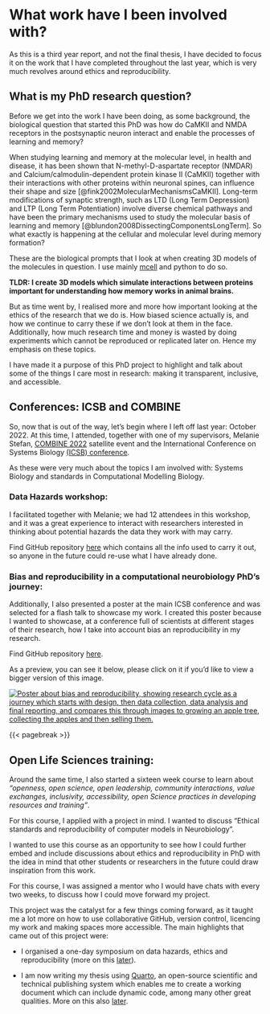 # What work have I been involved with?

As this is a third year report, and not the final thesis, I have decided to focus it on the work that I have completed throughout the last year, which is very much revolves around ethics and reproducibility.

## What is my PhD research question?
Before we get into the work I have been doing, as some background, the biological question that started this PhD was how do CaMKII and NMDA receptors in the postsynaptic neuron interact and enable the processes of learning and memory?

When studying learning and memory at the molecular level, in health and disease, it has been shown that N-methyl-D-aspartate receptor (NMDAR) and Calcium/calmodulin-dependent protein kinase II (CaMKII) together with their interactions with other proteins within neuronal spines, can influence their shape and size [@fink2002MolecularMechanismsCaMKII]. Long-term modifications of synaptic strength, such as LTD (Long Term Depression) and LTP (Long Term Potentiation) involve diverse chemical pathways and have been the primary mechanisms used to study the molecular basis of learning and memory [@blundon2008DissectingComponentsLongTerm]. So what exactly is happening at the cellular and molecular level during memory formation? 

These are the biological prompts that I look at when creating 3D models of the molecules in question. I use mainly [mcell](https://mcell.org/) and python to do so.

**TLDR: I create 3D models which simulate interactions between proteins important for understanding how memory works in animal brains.**

But as time went by, I realised more and more how important looking at the ethics of the research that we do is. How biased science actually is, and how we continue to carry these if we don't look at them in the face. Additionally, how much research time and money is wasted by doing experiments which cannot be reproduced or replicated later on. Hence my emphasis on these topics. 

I have made it a purpose of this PhD project to highlight and talk about some of the things I care most in research: making it transparent, inclusive, and accessible.

## Conferences: ICSB and COMBINE

So, now that is out of the way, let's begin where I left off last year: October 2022. At this time, I attended, together with one of my supervisors, Melanie Stefan, [COMBINE 2022](https://co.mbine.org/author/combine-2022/) satellite event and the International Conference on Systems Biology [(ICSB) conference](https://hi.converia.de/frontend/index.php?sub=93).

As these were very much about the topics I am involved with: Systems Biology and standards in Computational Modelling Biology.


### Data Hazards workshop:
I facilitated together with Melanie; we had 12 attendees in this workshop, and it was a great experience to interact with researchers interested in thinking about potential hazards the data they work with may carry.

Find GitHub repository [here](https://github.com/Susana465/Data_Hazards_workshops) which contains all the info used to carry it out, so anyone in the future could re-use what I have already done.

### Bias and reproducibility in a computational neurobiology PhD's journey:
Additionally, I also presented a poster at the main ICSB conference and was selected for a flash talk to showcase my work. I created this poster because I wanted to showcase, at a conference full of scientists at different stages of their research, how I take into account bias an reproducibility in my research.

Find GitHub repository [here](https://github.com/Susana465/Bias-and-Reproducibility-Poster).

As a preview, you can see it below, please click on it if you'd like to view a bigger version of this image. 

[![Poster about bias and reproducibility, showing research cycle as a journey which starts with design, then data collection, data analysis and final reporting, and compares this through images to growing an apple tree, collecting the apples and then selling them.][1]][2]

[1]: ./20221006_poster_phd_journey.jpg

[2]: https://github.com/Susana465/Bias-and-Reproducibility-Poster/blob/main/20221006_poster_phd_journey.jpg

{{< pagebreak >}}

## Open Life Sciences training:

Around the same time, I also started a sixteen week course to learn about *"openness, open science, open leadership, community interactions, value exchanges, inclusivity, accessibility, open Science practices in developing resources and training"*.

For this course, I applied with a project in mind. I wanted to discuss "Ethical standards and reproducibility of computer models in Neurobiology".

I wanted to use this course as an opportunity to see how I could further embed and include discussions about ethics and reproducibility in PhD with the idea in mind that other students or researchers in the future could draw inspiration from this work.

For this course, I was assigned a mentor who I would have chats with every two weeks, to discuss how I could move forward my project.

This project was the catalyst for a few things coming forward, as it taught me a lot more on how to use collaborative GitHub, version control, licencing my work and making spaces more accessible. The main highlights that came out of this project were:

- I organised a one-day symposium on data hazards, ethics and reproducibility (more on this [later](#collaborations)).

- I am now writing my thesis using [Quarto](https://quarto.org/), an open-source scientific and technical publishing system which enables me to create a working document which can include dynamic code, among many other great qualities. More on this also [later](./30-quarto_thesis.md).